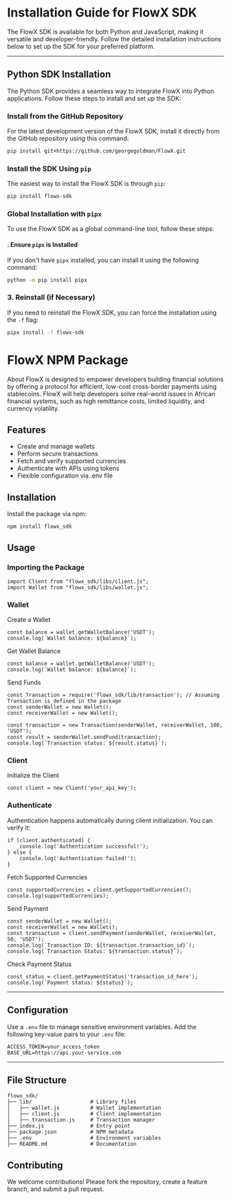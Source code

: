# Installation Guide for FlowX SDK

The FlowX SDK is available for both Python and JavaScript, making it versatile and developer-friendly. Follow the detailed installation instructions below to set up the SDK for your preferred platform.

---

## Python SDK Installation

The Python SDK provides a seamless way to integrate FlowX into Python applications. Follow these steps to install and set up the SDK:


### Install from the GitHub Repository

For the latest development version of the FlowX SDK, install it directly from the GitHub repository using this command:

```bash
pip install git+https://github.com/georgegoldman/FlowX.git
```


###  **Install the SDK Using `pip`**
The easiest way to install the FlowX SDK is through `pip`:

```bash
pip install flowx-sdk
```
### Global Installation with `pipx`

To use the FlowX SDK as a global command-line tool, follow these steps:

#### . **Ensure `pipx` is Installed**
If you don't have `pipx` installed, you can install it using the following command:

```bash
python -m pip install pipx
```

### 3. Reinstall (if Necessary)
If you need to reinstall the FlowX SDK, you can force the installation using the `-f` flag:

```bash
pipx install -f flowx-sdk
```


# FlowX NPM Package
About FlowX is designed to empower developers building financial solutions by offering a protocol for efficient, low-cost cross-border payments using stablecoins. FlowX will help developers solve real-world issues in African financial systems, such as high remittance costs, limited liquidity, and currency volatility.

## Features
- Create and manage wallets
- Perform secure transactions
- Fetch and verify supported currencies
- Authenticate with APIs using tokens
- Flexible configuration via .env file

## Installation
Install the package via npm:
```
npm install flowx_sdk
```

## Usage
### Importing the Package
```
import Client from "flowx_sdk/libs/client.js";
import Wallet from "flowx_sdk/libs/wallet.js";
```

### Wallet
Create a Wallet
```
const balance = wallet.getWalletBalance('USDT');
console.log(`Wallet balance: ${balance}`);
```
Get Wallet Balance
```
const balance = wallet.getWalletBalance('USDT');
console.log(`Wallet balance: ${balance}`);
```
Send Funds
```
const Transaction = require('flowx_sdk/lib/transaction'); // Assuming Transaction is defined in the package
const senderWallet = new Wallet();
const receiverWallet = new Wallet();

const transaction = new Transaction(senderWallet, receiverWallet, 100, 'USDT');
const result = senderWallet.sendFund(transaction);
console.log(`Transaction status: ${result.status}`);
```
### Client
Initialize the Client
```
const client = new Client('your_api_key');
```
### Authenticate
Authentication happens automatically during client initialization. You can verify it:
```
if (client.authenticated) {
    console.log('Authentication successful!');
} else {
    console.log('Authentication failed!');
}
```
Fetch Supported Currencies
```
const supportedCurrencies = client.getSupportedCurrencies();
console.log(supportedCurrencies);
```
Send Payment
```
const senderWallet = new Wallet();
const receiverWallet = new Wallet();
const transaction = client.sendPayment(senderWallet, receiverWallet, 50, 'USDT');
console.log(`Transaction ID: ${transaction.transaction_id}`);
console.log(`Transaction Status: ${transaction.status}`);
```
Check Payment Status
```
const status = client.getPaymentStatus('transaction_id_here');
console.log(`Payment status: ${status}`);
```
___
## Configuration
Use a ```.env``` file to manage sensitive environment variables. Add the following key-value pairs to your ```.env``` file:
```
ACCESS_TOKEN=your_access_token
BASE_URL=https://api.your-service.com
```
___
## File Structure
```
flowx_sdk/
├── lib/                   # Library files
│   ├── wallet.js          # Wallet implementation
│   ├── client.js          # Client implementation
│   ├── transaction.js     # Transaction manager
├── index.js               # Entry point
├── package.json           # NPM metadata
├── .env                   # Environment variables
├── README.md              # Documentation
```
## Contributing
We welcome contributions! Please fork the repository, create a feature branch, and submit a pull request.
